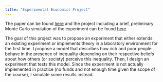 ```yaml
---
title: "Experimental Economics Project"
---
```


The paper can be found [here](grad_school/828Paper.pdf) and the project
including a brief, preliminary Monte Carlo simulation of the experiment can be
found [here](https://github.com/timschulz91/econ828project).

The goal of this project was to propose an experiment that either extends an
existing experiment or implements theory in a laboratory environment for the
first time. I propose a model that describes how rich and poor people behave in 
the presence of inequality depending on their respective beliefs about how
others (or society) perceive this inequality. Then, I design an experiment that
tests this model. Since the experiment is not actually implemented in practice
(no funds and not enough time given the scope of the course), I simulate some
results instead.